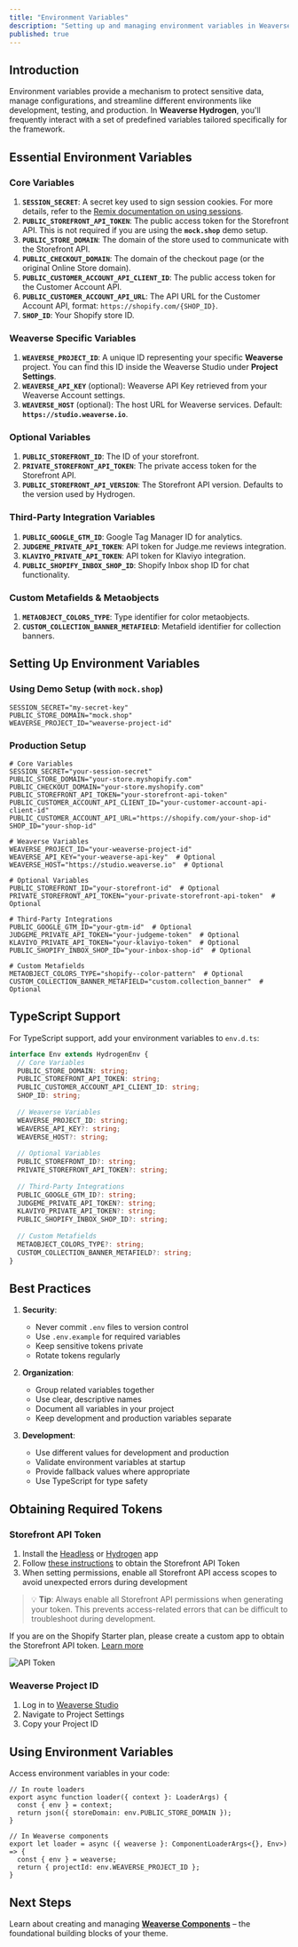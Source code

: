 ```yaml
---
title: "Environment Variables"
description: "Setting up and managing environment variables in Weaverse Hydrogen theme."
published: true
---
```


## Introduction

Environment variables provide a mechanism to protect sensitive data, manage configurations, and streamline different environments like development, testing, and production. In **Weaverse Hydrogen**, you'll frequently interact with a set of predefined variables tailored specifically for the framework.

## Essential Environment Variables

### Core Variables
1. **`SESSION_SECRET`**: A secret key used to sign session cookies. For more details, refer to the [Remix documentation on using sessions](https://remix.run/docs/en/v1/api/remix#use-session).
2. **`PUBLIC_STOREFRONT_API_TOKEN`**: The public access token for the Storefront API. This is not required if you are using the **`mock.shop`** demo setup.
3. **`PUBLIC_STORE_DOMAIN`**: The domain of the store used to communicate with the Storefront API.
4. **`PUBLIC_CHECKOUT_DOMAIN`**: The domain of the checkout page (or the original Online Store domain).
5. **`PUBLIC_CUSTOMER_ACCOUNT_API_CLIENT_ID`**: The public access token for the Customer Account API.
6. **`PUBLIC_CUSTOMER_ACCOUNT_API_URL`**: The API URL for the Customer Account API, format: `https://shopify.com/{SHOP_ID}`.
7. **`SHOP_ID`**: Your Shopify store ID.

### Weaverse Specific Variables
1. **`WEAVERSE_PROJECT_ID`**: A unique ID representing your specific **Weaverse** project. You can find this ID inside the Weaverse Studio under **Project Settings**.
2. **`WEAVERSE_API_KEY`** (optional): Weaverse API Key retrieved from your Weaverse Account settings.
3. **`WEAVERSE_HOST`** (optional): The host URL for Weaverse services. Default: **`https://studio.weaverse.io`**.

### Optional Variables
1. **`PUBLIC_STOREFRONT_ID`**: The ID of your storefront.
2. **`PRIVATE_STOREFRONT_API_TOKEN`**: The private access token for the Storefront API.
3. **`PUBLIC_STOREFRONT_API_VERSION`**: The Storefront API version. Defaults to the version used by Hydrogen.

### Third-Party Integration Variables
1. **`PUBLIC_GOOGLE_GTM_ID`**: Google Tag Manager ID for analytics.
2. **`JUDGEME_PRIVATE_API_TOKEN`**: API token for Judge.me reviews integration.
3. **`KLAVIYO_PRIVATE_API_TOKEN`**: API token for Klaviyo integration.
4. **`PUBLIC_SHOPIFY_INBOX_SHOP_ID`**: Shopify Inbox shop ID for chat functionality.

### Custom Metafields & Metaobjects
1. **`METAOBJECT_COLORS_TYPE`**: Type identifier for color metaobjects.
2. **`CUSTOM_COLLECTION_BANNER_METAFIELD`**: Metafield identifier for collection banners.

## Setting Up Environment Variables

### Using Demo Setup (with `mock.shop`)

```plaintext
SESSION_SECRET="my-secret-key"
PUBLIC_STORE_DOMAIN="mock.shop"
WEAVERSE_PROJECT_ID="weaverse-project-id"
```

### Production Setup

```plaintext
# Core Variables
SESSION_SECRET="your-session-secret"
PUBLIC_STORE_DOMAIN="your-store.myshopify.com"
PUBLIC_CHECKOUT_DOMAIN="your-store.myshopify.com"
PUBLIC_STOREFRONT_API_TOKEN="your-storefront-api-token"
PUBLIC_CUSTOMER_ACCOUNT_API_CLIENT_ID="your-customer-account-api-client-id"
PUBLIC_CUSTOMER_ACCOUNT_API_URL="https://shopify.com/your-shop-id"
SHOP_ID="your-shop-id"

# Weaverse Variables
WEAVERSE_PROJECT_ID="your-weaverse-project-id"
WEAVERSE_API_KEY="your-weaverse-api-key"  # Optional
WEAVERSE_HOST="https://studio.weaverse.io"  # Optional

# Optional Variables
PUBLIC_STOREFRONT_ID="your-storefront-id"  # Optional
PRIVATE_STOREFRONT_API_TOKEN="your-private-storefront-api-token"  # Optional

# Third-Party Integrations
PUBLIC_GOOGLE_GTM_ID="your-gtm-id"  # Optional
JUDGEME_PRIVATE_API_TOKEN="your-judgeme-token"  # Optional
KLAVIYO_PRIVATE_API_TOKEN="your-klaviyo-token"  # Optional
PUBLIC_SHOPIFY_INBOX_SHOP_ID="your-inbox-shop-id"  # Optional

# Custom Metafields
METAOBJECT_COLORS_TYPE="shopify--color-pattern"  # Optional
CUSTOM_COLLECTION_BANNER_METAFIELD="custom.collection_banner"  # Optional
```

## TypeScript Support

For TypeScript support, add your environment variables to `env.d.ts`:

```typescript
interface Env extends HydrogenEnv {
  // Core Variables
  PUBLIC_STORE_DOMAIN: string;
  PUBLIC_STOREFRONT_API_TOKEN: string;
  PUBLIC_CUSTOMER_ACCOUNT_API_CLIENT_ID: string;
  SHOP_ID: string;
  
  // Weaverse Variables
  WEAVERSE_PROJECT_ID: string;
  WEAVERSE_API_KEY?: string;
  WEAVERSE_HOST?: string;
  
  // Optional Variables
  PUBLIC_STOREFRONT_ID?: string;
  PRIVATE_STOREFRONT_API_TOKEN?: string;
  
  // Third-Party Integrations
  PUBLIC_GOOGLE_GTM_ID?: string;
  JUDGEME_PRIVATE_API_TOKEN?: string;
  KLAVIYO_PRIVATE_API_TOKEN?: string;
  PUBLIC_SHOPIFY_INBOX_SHOP_ID?: string;
  
  // Custom Metafields
  METAOBJECT_COLORS_TYPE?: string;
  CUSTOM_COLLECTION_BANNER_METAFIELD?: string;
}
```

## Best Practices

1. **Security**:
   - Never commit `.env` files to version control
   - Use `.env.example` for required variables
   - Keep sensitive tokens private
   - Rotate tokens regularly

2. **Organization**:
   - Group related variables together
   - Use clear, descriptive names
   - Document all variables in your project
   - Keep development and production variables separate

3. **Development**:
   - Use different values for development and production
   - Validate environment variables at startup
   - Provide fallback values where appropriate
   - Use TypeScript for type safety

## Obtaining Required Tokens

### Storefront API Token
1. Install the [Headless](https://apps.shopify.com/headless) or [Hydrogen](https://apps.shopify.com/hydrogen) app
2. Follow [these instructions](https://shopify.dev/docs/custom-storefronts/building-with-the-storefront-api/manage-headless-channels) to obtain the Storefront API Token
3. When setting permissions, enable all Storefront API access scopes to avoid unexpected errors during development

> 💡 **Tip**: Always enable all Storefront API permissions when generating your token. This prevents access-related errors that can be difficult to troubleshoot during development.

<doc-warning>If you are on the Shopify Starter plan, please create a custom app to obtain the Storefront API token. [Learn more](https://help.shopify.com/en/manual/apps/app-types/custom-apps)</doc-warning>

![API Token](https://cdn.shopify.com/s/files/1/0838/0052/3057/files/API-Token.webp?v=1743408636)

### Weaverse Project ID
1. Log in to [Weaverse Studio](https://studio.weaverse.io)
2. Navigate to Project Settings
3. Copy your Project ID

## Using Environment Variables

Access environment variables in your code:

```tsx
// In route loaders
export async function loader({ context }: LoaderArgs) {
  const { env } = context;
  return json({ storeDomain: env.PUBLIC_STORE_DOMAIN });
}

// In Weaverse components
export let loader = async ({ weaverse }: ComponentLoaderArgs<{}, Env>) => {
  const { env } = weaverse;
  return { projectId: env.WEAVERSE_PROJECT_ID };
}
```

## Next Steps

Learn about creating and managing **[Weaverse Components](/docs/development-guide/weaverse-component)** – the foundational building blocks of your theme.
